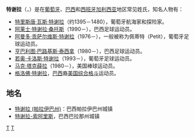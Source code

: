 
'''特谢拉'''（{{lang-pt|Teixeira}}，{{IPA-pt|tɐi̯ˈʃɐi̯ɾɐ|eu}}）是在[[葡萄牙|葡萄牙]]、[[巴西|巴西]]和[[西班牙|西班牙]][[加利西亚_(西班牙)|加利西亚]]地区常见姓氏，知名人物有：
*[[特里斯唐·瓦斯·特谢拉|特里斯唐·瓦斯·特谢拉]]（约1395－1480），葡萄牙航海家和探险家。
*[[阿莱士·特谢拉·桑托斯|阿莱士·特谢拉·桑托斯]]（1990－），巴西足球运动员。
*[[阿曼多·贡萨尔维斯·特谢拉|阿曼多·贡萨尔维斯·特谢拉]]（1976－），一般被称为佩蒂特（Petit），葡萄牙足球运动员。
*[[亨巴利图·巴路基斯·泰西拿|亨巴利图·巴路基斯·泰西拿]]（1980－），巴西足球运动员。
*[[若奥·卡洛斯·特谢拉|若奥·卡洛斯·特谢拉]]（1993－），葡萄牙足球运动员。
*[[马克·塔克薛拉|马克·塔克薛拉]]（1980－），美国棒球运动员。
*[[格洛佛·特谢拉|格洛佛·特谢拉]]，[[巴西|巴西]]裔[[美国|美国]][[综合格斗|综合格斗]]运动员。

==地名==
*[[特谢拉_(帕拉伊巴州)|特谢拉 (帕拉伊巴州)]]：巴西帕拉伊巴州城镇
*[[特谢拉-索阿里斯|特谢拉-索阿里斯]]，巴西巴拉那州城镇

[[Category:葡萄牙语姓氏|T]]
[[Category:三字消歧义|T]]